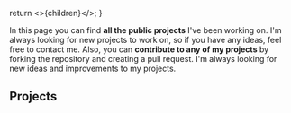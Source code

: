 
  return <>{children}</>;
}

In this page you can find **all the public projects** I've been working on. I'm always looking for new projects to work on, so if you have any ideas, feel free to contact me. Also, you can **contribute to any of my projects** by forking the repository and creating a pull request. I'm always looking for new ideas and improvements to my projects.

## Projects

<Projects />
